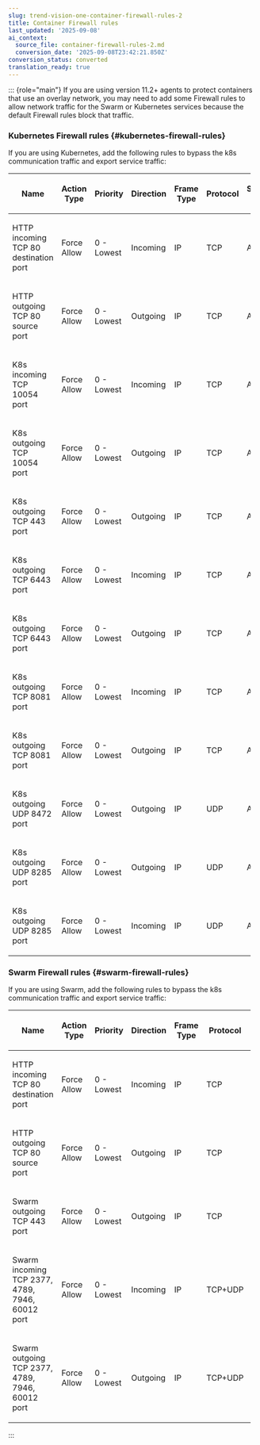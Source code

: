 ```yaml
---
slug: trend-vision-one-container-firewall-rules-2
title: Container Firewall rules
last_updated: '2025-09-08'
ai_context:
  source_file: container-firewall-rules-2.md
  conversion_date: '2025-09-08T23:42:21.850Z'
conversion_status: converted
translation_ready: true
---
```


::: {role="main"}
If you are using version 11.2+ agents to protect containers that use an overlay network, you may need to add some Firewall rules to allow network traffic for the Swarm or Kubernetes services because the default Firewall rules block that traffic.

### Kubernetes Firewall rules {#kubernetes-firewall-rules}

If you are using Kubernetes, add the following rules to bypass the k8s communication traffic and export service traffic:

<table style="width:97%;">
<colgroup>
<col style="width: 25%" />
<col style="width: 8%" />
<col style="width: 8%" />
<col style="width: 8%" />
<col style="width: 8%" />
<col style="width: 8%" />
<col style="width: 8%" />
<col style="width: 8%" />
<col style="width: 8%" />
<col style="width: 8%" />
</colgroup>
<thead>
<tr>
<th><p>Name</p></th>
<th><p>Action Type</p></th>
<th><p>Priority</p></th>
<th><p>Direction</p></th>
<th><p>Frame Type</p></th>
<th><p>Protocol</p></th>
<th><p>Source IP</p></th>
<th><p>Source Port</p></th>
<th><p>Destination IP</p></th>
<th><p>Destination Port</p></th>
</tr>
</thead>
<tbody>
<tr>
<td><p>HTTP incoming TCP 80 destination port</p></td>
<td><p>Force Allow</p></td>
<td><p>0 - Lowest</p></td>
<td><p>Incoming</p></td>
<td><p>IP</p></td>
<td><p>TCP</p></td>
<td><p>Any</p></td>
<td><p>N/A</p></td>
<td><p>Any</p></td>
<td><p>80</p></td>
</tr>
<tr>
<td><p>HTTP outgoing TCP 80 source port</p></td>
<td><p>Force Allow</p></td>
<td><p>0 - Lowest</p></td>
<td><p>Outgoing</p></td>
<td><p>IP</p></td>
<td><p>TCP</p></td>
<td><p>Any</p></td>
<td><p>80</p></td>
<td><p>Any</p></td>
<td><p>Any</p></td>
</tr>
<tr>
<td><p>K8s incoming TCP 10054 port</p></td>
<td><p>Force Allow</p></td>
<td><p>0 - Lowest</p></td>
<td><p>Incoming</p></td>
<td><p>IP</p></td>
<td><p>TCP</p></td>
<td><p>Any</p></td>
<td><p>Any</p></td>
<td><p>Any</p></td>
<td><p>10054</p></td>
</tr>
<tr>
<td><p>K8s outgoing TCP 10054 port</p></td>
<td><p>Force Allow</p></td>
<td><p>0 - Lowest</p></td>
<td><p>Outgoing</p></td>
<td><p>IP</p></td>
<td><p>TCP</p></td>
<td><p>Any</p></td>
<td><p>Any</p></td>
<td><p>Any</p></td>
<td><p>10054</p></td>
</tr>
<tr>
<td><p>K8s outgoing TCP 443 port</p></td>
<td><p>Force Allow</p></td>
<td><p>0 - Lowest</p></td>
<td><p>Outgoing</p></td>
<td><p>IP</p></td>
<td><p>TCP</p></td>
<td><p>Any</p></td>
<td><p>Any</p></td>
<td><p>Any</p></td>
<td><p>443</p></td>
</tr>
<tr>
<td><p>K8s outgoing TCP 6443 port</p></td>
<td><p>Force Allow</p></td>
<td><p>0 - Lowest</p></td>
<td><p>Incoming</p></td>
<td><p>IP</p></td>
<td><p>TCP</p></td>
<td><p>Any</p></td>
<td><p>Any</p></td>
<td><p>Any</p></td>
<td><p>6443</p></td>
</tr>
<tr>
<td><p>K8s outgoing TCP 6443 port</p></td>
<td><p>Force Allow</p></td>
<td><p>0 - Lowest</p></td>
<td><p>Outgoing</p></td>
<td><p>IP</p></td>
<td><p>TCP</p></td>
<td><p>Any</p></td>
<td><p>Any</p></td>
<td><p>Any</p></td>
<td><p>6443</p></td>
</tr>
<tr>
<td><p>K8s outgoing TCP 8081 port</p></td>
<td><p>Force Allow</p></td>
<td><p>0 - Lowest</p></td>
<td><p>Incoming</p></td>
<td><p>IP</p></td>
<td><p>TCP</p></td>
<td><p>Any</p></td>
<td><p>Any</p></td>
<td><p>Any</p></td>
<td><p>8081</p></td>
</tr>
<tr>
<td><p>K8s outgoing TCP 8081 port</p></td>
<td><p>Force Allow</p></td>
<td><p>0 - Lowest</p></td>
<td><p>Outgoing</p></td>
<td><p>IP</p></td>
<td><p>TCP</p></td>
<td><p>Any</p></td>
<td><p>Any</p></td>
<td><p>Any</p></td>
<td><p>8081</p></td>
</tr>
<tr>
<td><p>K8s outgoing UDP 8472 port</p></td>
<td><p>Force Allow</p></td>
<td><p>0 - Lowest</p></td>
<td><p>Outgoing</p></td>
<td><p>IP</p></td>
<td><p>UDP</p></td>
<td><p>Any</p></td>
<td><p>Any</p></td>
<td><p>Any</p></td>
<td><p>8472</p></td>
</tr>
<tr>
<td><p>K8s outgoing UDP 8285 port</p></td>
<td><p>Force Allow</p></td>
<td><p>0 - Lowest</p></td>
<td><p>Outgoing</p></td>
<td><p>IP</p></td>
<td><p>UDP</p></td>
<td><p>Any</p></td>
<td><p>Any</p></td>
<td><p>Any</p></td>
<td><p>8285</p></td>
</tr>
<tr>
<td><p>K8s outgoing UDP 8285 port</p></td>
<td><p>Force Allow</p></td>
<td><p>0 - Lowest</p></td>
<td><p>Incoming</p></td>
<td><p>IP</p></td>
<td><p>UDP</p></td>
<td><p>Any</p></td>
<td><p>Any</p></td>
<td><p>Any</p></td>
<td><p>8285</p></td>
</tr>
</tbody>
</table>

### Swarm Firewall rules {#swarm-firewall-rules}

If you are using Swarm, add the following rules to bypass the k8s communication traffic and export service traffic:

<table style="width:97%;">
<colgroup>
<col style="width: 25%" />
<col style="width: 8%" />
<col style="width: 8%" />
<col style="width: 8%" />
<col style="width: 8%" />
<col style="width: 8%" />
<col style="width: 8%" />
<col style="width: 8%" />
<col style="width: 8%" />
<col style="width: 8%" />
</colgroup>
<thead>
<tr>
<th><p>Name</p></th>
<th><p>Action Type</p></th>
<th><p>Priority</p></th>
<th><p>Direction</p></th>
<th><p>Frame Type</p></th>
<th><p>Protocol</p></th>
<th><p>Source IP</p></th>
<th><p>Source Port</p></th>
<th><p>Destination IP</p></th>
<th><p>Destination Port</p></th>
</tr>
</thead>
<tbody>
<tr>
<td><p>HTTP incoming TCP 80 destination port</p></td>
<td><p>Force Allow</p></td>
<td><p>0 - Lowest</p></td>
<td><p>Incoming</p></td>
<td><p>IP</p></td>
<td><p>TCP</p></td>
<td><p>Any</p></td>
<td><p>N/A</p></td>
<td><p>Any</p></td>
<td><p>80</p></td>
</tr>
<tr>
<td><p>HTTP outgoing TCP 80 source port</p></td>
<td><p>Force Allow</p></td>
<td><p>0 - Lowest</p></td>
<td><p>Outgoing</p></td>
<td><p>IP</p></td>
<td><p>TCP</p></td>
<td><p>Any</p></td>
<td><p>80</p></td>
<td><p>Any</p></td>
<td><p>Any</p></td>
</tr>
<tr>
<td><p>Swarm outgoing TCP 443 port</p></td>
<td><p>Force Allow</p></td>
<td><p>0 - Lowest</p></td>
<td><p>Outgoing</p></td>
<td><p>IP</p></td>
<td><p>TCP</p></td>
<td><p>Any</p></td>
<td><p>Any</p></td>
<td><p>Any</p></td>
<td><p>443</p></td>
</tr>
<tr>
<td><p>Swarm incoming TCP 2377, 4789, 7946, 60012 port</p></td>
<td><p>Force Allow</p></td>
<td><p>0 - Lowest</p></td>
<td><p>Incoming</p></td>
<td><p>IP</p></td>
<td><p>TCP+UDP</p></td>
<td><p>Any</p></td>
<td><p>Any</p></td>
<td><p>Any</p></td>
<td><p>2377, 4789, 7946, 60012</p></td>
</tr>
<tr>
<td><p>Swarm outgoing TCP 2377, 4789, 7946, 60012 port</p></td>
<td><p>Force Allow</p></td>
<td><p>0 - Lowest</p></td>
<td><p>Outgoing</p></td>
<td><p>IP</p></td>
<td><p>TCP+UDP</p></td>
<td><p>Any</p></td>
<td><p>2377, 4789, 7946, 60012</p></td>
<td><p>Any</p></td>
<td><p>Any</p></td>
</tr>
</tbody>
</table>
:::
